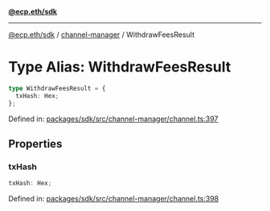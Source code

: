 [**@ecp.eth/sdk**](../../index.mdx)

***

[@ecp.eth/sdk](/sdk-reference/index.mdx) / [channel-manager](/sdk-reference/channel-manager/index.mdx) / WithdrawFeesResult

# Type Alias: WithdrawFeesResult

```ts
type WithdrawFeesResult = {
  txHash: Hex;
};
```

Defined in: [packages/sdk/src/channel-manager/channel.ts:397](https://github.com/ecp-eth/comments-monorepo/blob/main/packages/sdk/src/channel-manager/channel.ts#L397)

## Properties

### txHash

```ts
txHash: Hex;
```

Defined in: [packages/sdk/src/channel-manager/channel.ts:398](https://github.com/ecp-eth/comments-monorepo/blob/main/packages/sdk/src/channel-manager/channel.ts#L398)
